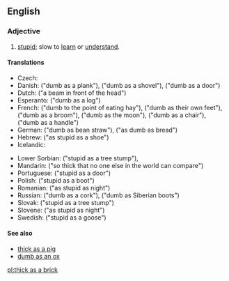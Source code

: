 ==English==

===Adjective===
{{en-adj|-|head=[[thick]] [[as]] [[a]] [[brick]]}}

# {{label|en|simile}} [[stupid]]; slow to [[learn]] or [[understand]].

====Translations====
{{trans-top}}
* Czech: {{t|cs|blbý jako troky}}
* Danish: {{t|da|dum som et bræt}} ("dumb as a plank"), {{t|da|dum som en skovl}} ("dumb as a shovel"), {{t|da|dum som en dør}} ("dumb as a door")
* Dutch: {{t|nl|plank voor het hoofd}} ("a beam in front of the head")
* Esperanto: {{t|eo|malsaĝa kiel ŝtipo}} ("dumb as a log")
* French: {{t+|fr|bête à manger du foin}} ("dumb to the point of eating hay"), {{t+|fr|bête comme ses pieds}} ("dumb as their own feet"), {{t+|fr|con comme un balai}} ("dumb as a broom"), {{t+|fr|con comme la lune}} ("dumb as the moon"), {{t+|fr|con comme une chaise}} ("dumb as a chair"), {{t+|fr|con comme un manche}} ("dumb as a handle")
* German: {{t+|de|dumm wie Bohnenstroh}} ("dumb as bean straw"), {{t|de|dumm wie Brot}} ("as dumb as bread")
* Hebrew: {{t|he|טיפש כמו נעל}} ("as stupid as a shoe")
* Icelandic: {{t|is|nautheimskur}}
{{trans-mid}}
* Lower Sorbian: {{t|dsb|głupy ako pjeńk}} ("stupid as a tree stump"), {{t|dsb|głupy ako snop}}
* Mandarin: {{t+|cmn|愚不可及|tr=yúbùkějí|sc=Hani}} ("so thick that no one else in the world can compare")
* Portuguese: {{t|pt|burro como uma porta}} ("stupid as a door")
* Polish: {{t+|pl|głupi jak but}} ("stupid as a boot")
* Romanian: {{t|ro|prost ca noaptea}} ("as stupid as night")
* Russian: {{t|ru|тупо́й, как про́бка}} ("dumb as a cork"), {{t|ru|туп как сиби́рский ва́ленок}} ("dumb as Siberian boots")
* Slovak: {{t|sk|hlúpy ako peň}} ("stupid as a tree stump")
* Slovene: {{t|sl|neumen kot noč}} ("as stupid as night")
* Swedish: {{t|sv|dum som en gås}} ("stupid as a goose")
{{trans-bottom}}

====See also====
* [[thick as a pig]]
* [[dumb as an ox]]

[[pl:thick as a brick]]